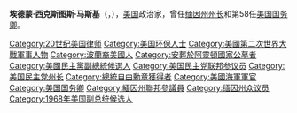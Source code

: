 '''埃德蒙·西克斯图斯·马斯基'''（{{lang-en|Edmund Sixtus Muskie}}，{{bd|1914年|3月28日|1996年|3月26日}}），[[美国|美国]]政治家，曾任[[缅因州州长|缅因州州长]]和第58任[[美国国务卿|美国国务卿]]。

{{start box}}
{{succession box|[[伯顿·M·克罗斯|伯顿·M·克罗斯]]|[[罗伯特·哈斯克尔|罗伯特·哈斯克尔]]|[[缅因州州长|缅因州州长]]|1955年-1959年}}
{{succession box|[[赛勒斯·万斯|赛勒斯·万斯]]|[[亚历山大·黑格|亚历山大·黑格]]|[[美国国务卿|美国国务卿]]|1980年-1981年}}
{{end box}}
{{us-bio-stub}}
{{美國國務卿}}
{{Democratic Party}}
{{Jimmy Carter cabinet}}
{{Authority control}}

{{DEFAULTSORT: Muskie, Edmund}}
[[Category:20世纪美国律师|Category:20世纪美国律师]]
[[Category:美国环保人士|Category:美国环保人士]]
[[Category:美國第二次世界大戰軍事人物|Category:美國第二次世界大戰軍事人物]]
[[Category:波蘭裔美國人|Category:波蘭裔美國人]]
[[Category:安葬於阿靈頓國家公墓者|Category:安葬於阿靈頓國家公墓者]]
[[Category:美國民主黨副總統候選人|Category:美國民主黨副總統候選人]]
[[Category:美国民主党联邦参议员|Category:美国民主党联邦参议员]]
[[Category:美国民主党州长|Category:美国民主党州长]]
[[Category:總統自由勳章獲得者|Category:總統自由勳章獲得者]]
[[Category:美國海軍軍官|Category:美國海軍軍官]]
[[Category:美国国务卿|Category:美国国务卿]]
[[Category:緬因州聯邦參議員|Category:緬因州聯邦參議員]]
[[Category:缅因州众议员|Category:缅因州众议员]]
[[Category:1968年美国副总统候选人|Category:1968年美国副总统候选人]]